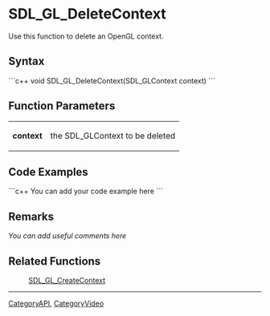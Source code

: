 <!-- pragma section-numbers off -->
<!-- pragma disable-camelcase -->

= SDL_GL_DeleteContext =
Use this function to delete an OpenGL context.


== Syntax ==
```c++
void SDL_GL_DeleteContext(SDL_GLContext context)
```

== Function Parameters ==
{|
|'''context'''
|the SDL_GLContext to be deleted
|}

== Code Examples ==
```c++
You can add your code example here
```

== Remarks ==
''You can add useful comments here''

== Related Functions ==
:[[SDL_GL_CreateContext]]

----
[[CategoryAPI]], [[CategoryVideo]]
